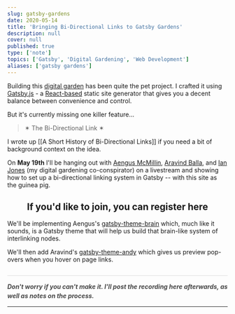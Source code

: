 ```yaml
---
slug: gatsby-gardens
date: 2020-05-14
title: 'Bringing Bi-Directional Links to Gatsby Gardens'
description: null
cover: null
published: true
type: ['note']
topics: ['Gatsby', 'Digital Gardening', 'Web Development']
aliases: ['gatsby gardens']
---
```


Building this <a href="https://tomcritchlow.com/2019/02/17/building-digital-garden/">digital garden</a> has been quite the pet project. I crafted it using <a href="https://www.gatsbyjs.org/">Gatsby.js</a> - a <a href="https://www.reactjs.com">React-based</a> static site generator that gives you a decent balance between convenience and control.

But it's currently missing one killer feature...

> ✶ The Bi-Directional Link ✶

I wrote up [[A Short History of Bi-Directional Links]] if you need a bit of background context on the idea.

On **May 19th** I'll be hanging out with <a href="https://aengusmcmillin.com/">Aengus McMillin</a>, <a href="https://aravindballa.com/">Aravind Balla</a>, and <a href="https://www.ianjones.us/notes">Ian Jones</a> (my digital gardening co-conspirator) on a livestream and showing how to set up a bi-directional linking system in Gatsby -- with this site as the guinea pig.

<Center>

<h2>If you'd like to join, <a noTip to="https://zoom.us/webinar/register/WN_hDAaKyTPTE2h4lPtzvssMQ">you can register here</a></h2>

</Center>

We'll be implementing Aengus's <a href="https://github.com/aengusmcmillin/gatsby-theme-brain">gatsby-theme-brain</a> which, much like it sounds, is a Gatsby theme that will help us build that brain-like system of interlinking nodes.

<p>We'll then add Aravind's <a href="https://github.com/aravindballa/gatsby-theme-andy">gatsby-theme-andy</a> which gives us preview pop-overs when you hover on page links.</p>

<h5 style="opacity: 80%; margin: 0 auto; margin-top: 2em; line-height: 1.5em; padding-top: 1em; max-width: 660px; border-top: 1px solid lightgrey;">Don't worry if you can't make it. I'll post the recording here afterwards, as well as notes on the process.</h5>

---

<!--
In preparation, I started planning out the UX design considerations of this feature.

### What exactly does this look like in action?

We'll need to consider a number of design issues:

1. How will users know if a link is internal or external?
    - On most sites these all look the same, and you find out where you're headed once you've clicked. Making users randomly guess where a link is headed isn't a great UX experience.
    - I like solving this with URL preview tooltips for externals (implemented with Tippy.js)
    - And I also distinguish them with colour - blue leads to the outside web, orange stays inside.
2. How can we visually distinguish between internal links that lead to pages like 'Home' or 'About' vs. links that lead to other notes?
    - Even with the colour distinction, there's now going to be two kinds of internal links - ones to "normal" pages, and ones to linked notes
3. How much content should we show in hover previews for internal page links?
4. How do we visually display page references? -->
<!--
### Page References

![](./andy-backlink.png)

![](./anne-backlink.png) -->
